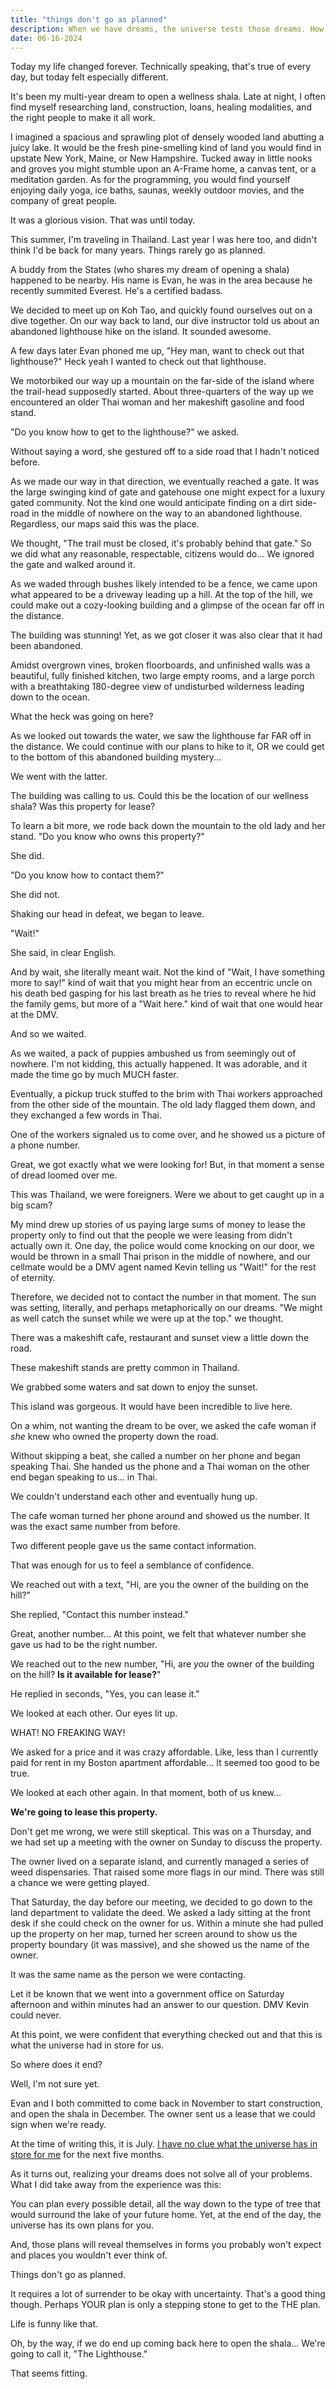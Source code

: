 ```yaml
---
title: "things don't go as planned"
description: When we have dreams, the universe tests those dreams. How do we pass the test?
date: 06-16-2024
---
```


Today my life changed forever.
Technically speaking, that's true of every day, but today felt especially different.

It's been my multi-year dream to open a wellness shala.
Late at night, I often find myself researching land, construction, loans, healing modalities, and the right people to make it all work.

I imagined a spacious and sprawling plot of densely wooded land abutting a juicy lake.
It would be the fresh pine-smelling kind of land you would find in upstate New York, Maine, or New Hampshire.
Tucked away in little nooks and groves you might stumble upon an A-Frame home, a canvas tent, or a meditation garden.
As for the programming, you would find yourself enjoying daily yoga, ice baths, saunas, weekly outdoor movies, and the company of great people.

It was a glorious vision.
That was until today.

This summer, I'm  traveling in Thailand.
Last year I was here too, and didn't think I'd be back for many years.
Things rarely go as planned.

A buddy from the States (who shares my dream of opening a shala) happened to be nearby.
His name is Evan, he was in the area because he recently summited Everest.
He's a certified badass.

We decided to meet up on Koh Tao, and quickly found ourselves out on a dive together.
On our way back to land, our dive instructor told us about an abandoned lighthouse hike on the island.
It sounded awesome.

A few days later Evan phoned me up, "Hey man, want to check out that lighthouse?"
Heck yeah I wanted to check out that lighthouse.

We motorbiked our way up a mountain on the far-side of the island where the trail-head supposedly started.
About three-quarters of the way up we encountered an older Thai woman and her makeshift gasoline and food stand.

"Do you know how to get to the lighthouse?" we asked.

Without saying a word, she gestured off to a side road that I hadn't noticed before.

As we made our way in that direction, we eventually reached a gate.
It was the large swinging kind of gate and gatehouse one might expect for a luxury gated community.
Not the kind one would anticipate finding on a dirt side-road in the middle of nowhere on the way to an abandoned lighthouse.
Regardless, our maps said this was the place.

We thought, "The trail must be closed, it's probably behind that gate."
So we did what any reasonable, respectable, citizens would do...
We ignored the gate and walked around it.

As we waded through bushes likely intended to be a fence, we came upon what appeared to be a driveway leading up a hill.
At the top of the hill, we could make out a cozy-looking building and a glimpse of the ocean far off in the distance.

The building was stunning!
Yet, as we got closer it was also clear that it had been abandoned.

Amidst overgrown vines, broken floorboards, and unfinished walls was a beautiful, fully finished kitchen, two large empty rooms, and a large porch with a breathtaking 180-degree view of undisturbed wilderness leading down to the ocean.

What the heck was going on here?

As we looked out towards the water, we saw the lighthouse far FAR off in the distance.
We could continue with our plans to hike to it, OR we could get to the bottom of this abandoned building mystery...

We went with the latter.

The building was calling to us.
Could this be the location of our wellness shala?
Was this property for lease?

To learn a bit more, we rode back down the mountain to the old lady and her stand.
"Do you know who owns this property?"

She did.

"Do you know how to contact them?"

She did not.

Shaking our head in defeat, we began to leave.

"Wait!"

She said, in clear English.

And by wait, she literally meant wait.
Not the kind of "Wait, I have something more to say!" kind of wait that you might hear from an eccentric uncle on his death bed gasping for his last breath as he tries to reveal where he hid the family gems, but more of a "Wait here." kind of wait that one would hear at the DMV.

And so we waited.

As we waited, a pack of puppies ambushed us from seemingly out of nowhere.
I'm not kidding, this actually happened.
It was adorable, and it made the time go by much MUCH faster.

Eventually, a pickup truck stuffed to the brim with Thai workers approached from the other side of the mountain.
The old lady flagged them down, and they exchanged a few words in Thai.

One of the workers signaled us to come over, and he showed us a picture of a phone number.

Great, we got exactly what we were looking for!
But, in that moment a sense of dread loomed over me.

This was Thailand, we were foreigners.
Were we about to get caught up in a big scam?

My mind drew up stories of us paying large sums of money to lease the property only to find out that the people we were leasing from didn't actually own it.
One day, the police would come knocking on our door, we would be thrown in a small Thai prison in the middle of nowhere, and our cellmate would be a DMV agent named Kevin telling us "Wait!" for the rest of eternity.

Therefore, we decided not to contact the number in that moment.
The sun was setting, literally, and perhaps metaphorically on our dreams.
"We might as well catch the sunset while we were up at the top." we thought.

There was a makeshift cafe, restaurant and sunset view a little down the road.

<Callout title="Note">These makeshift stands are pretty common in Thailand.</Callout>

We grabbed some waters and sat down to enjoy the sunset.

This island was gorgeous.
It would have been incredible to live here.

On a whim, not wanting the dream to be over, we asked the cafe woman if _she_ knew who owned the property down the road.

Without skipping a beat, she called a number on her phone and began speaking Thai.
She handed us the phone and a Thai woman on the other end began speaking to us... in Thai.

We couldn't understand each other and eventually hung up.

The cafe woman turned her phone around and showed us the number.
It was the exact same number from before.

Two different people gave us the same contact information.

That was enough for us to feel a semblance of confidence. 

We reached out with a text, "Hi, are you the owner of the building on the hill?"

She replied, "Contact this number instead."

Great, another number...
At this point, we felt that whatever number she gave us had to be the right number.

We reached out to the new number, "Hi, are _you_ the owner of the building on the hill? **Is it available for lease?**"

He replied in seconds, "Yes, you can lease it."

We looked at each other.
Our eyes lit up.

WHAT!
NO FREAKING WAY!

We asked for a price and it was crazy affordable.
Like, less than I currently paid for rent in my Boston apartment affordable...
It seemed too good to be true.

We looked at each other again.
In that moment, both of us knew...

**We're going to lease this property.**

Don't get me wrong, we were still skeptical. 
This was on a Thursday, and we had set up a meeting with the owner on Sunday to discuss the property.

The owner lived on a separate island, and currently managed a series of weed dispensaries. 
That raised some more flags in our mind.
There was still a chance we were getting played.

That Saturday, the day before our meeting, we decided to go down to the land department to validate the deed.
We asked a lady sitting at the front desk if she could check on the owner for us.
Within a minute she had pulled up the property on her map, turned her screen around to show us the property boundary (it was massive), and she showed us the name of the owner.

It was the same name as the person we were contacting.

<Callout title="Moment of appreciation">Let it be known that we went into a government office on Saturday afternoon and within minutes had an answer to our question. DMV Kevin could never.</Callout>

At this point, we were confident that everything checked out and that this is what the universe had in store for us.

So where does it end?

Well, I'm not sure yet.

Evan and I both committed to come back in November to start construction, and open the shala in December.
The owner sent us a lease that we could sign when we're ready.

At the time of writing this, it is July.
[I have no clue what the universe has in store for me]((/blog/our-need-for-certainty)) for the next five months.

As it turns out, realizing your dreams does not solve all of your problems. What I did take away from the experience was this:

<Callout title="Takeaway">You can plan every possible detail, all the way down to the type of tree that would surround the lake of your future home.
Yet, at the end of the day, the universe has its own plans for you.</Callout>

And, those plans will reveal themselves in forms you probably won't expect and places you wouldn't ever think of.

Things don't go as planned.

It requires a lot of surrender to be okay with uncertainty.
That's a good thing though.
Perhaps YOUR plan is only a stepping stone to get to the THE plan.

Life is funny like that.

Oh, by the way, if we do end up coming back here to open the shala...
We're going to call it, "The Lighthouse."

That seems fitting.
